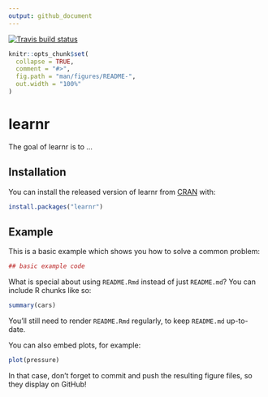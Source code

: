 ```yaml
---
output: github_document
---
```


<!-- README.md is generated from README.Rmd. Please edit that file -->

[![Travis build status](https://travis-ci.org/askming/learnr.svg?branch=master)](https://travis-ci.org/askming/learnr)

```r
knitr::opts_chunk$set(
  collapse = TRUE,
  comment = "#>",
  fig.path = "man/figures/README-",
  out.width = "100%"
)
```
# learnr

The goal of learnr is to ...

## Installation

You can install the released version of learnr from [CRAN](https://CRAN.R-project.org) with:

``` r
install.packages("learnr")
```

## Example

This is a basic example which shows you how to solve a common problem:

```r
## basic example code
```

What is special about using `README.Rmd` instead of just `README.md`? You can include R chunks like so:

```r
summary(cars)
```

You'll still need to render `README.Rmd` regularly, to keep `README.md` up-to-date.

You can also embed plots, for example:

```r
plot(pressure)
```

In that case, don't forget to commit and push the resulting figure files, so they display on GitHub!
